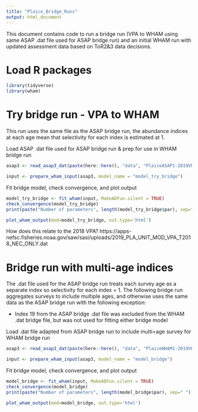 ```yaml
---
title: "Plaice_Bridge_Runs"
output: html_document
---
```


This document contains code to run a bridge run (VPA to WHAM using same ASAP .dat file used for ASAP bridge run) and an initial WHAM run with updated assessment data based on ToR2&3 data decisions.

# Load R packages
```r
library(tidyverse)
library(wham)
```

# Try bridge run - VPA to WHAM
This run uses the same file as the ASAP bridge run, the abundance indices at each age mean that selectivity for each index is estimated at 1. 

Load ASAP .dat file used for ASAP bridge run & prep for use in WHAM bridge run
```r
asap3 <- read_asap3_dat(paste(here::here(), "data", "PlaiceASAP1-2019VPAINPUT.DAT", sep="/"))

input <- prepare_wham_input(asap3, model_name = "model_try_bridge") 
```
Fit bridge model, check convergence, and plot output
```r
model_try_bridge <- fit_wham(input, MakeADFun.silent = TRUE) 
check_convergence(model_try_bridge)
print(paste("Number of parameters", length(model_try_bridge$par), sep=" "))

plot_wham_output(mod=model_try_bridge, out.type='html')
```

How does this relate to the 2018 VPA? https://apps-nefsc.fisheries.noaa.gov/saw/sasi/uploads/2019_PLA_UNIT_MOD_VPA_T2018_NEC_ONLY.dat


# Bridge run with multi-age indices
The .dat file used for the ASAP bridge run treats each survey age as a separate index so selectivity for each index = 1. The following bridge run aggregates surveys to include multiple ages, and otherwise uses the same data as the ASAP bridge run with the following exception:

- Index 19 from the ASAP bridge .dat file was excluded from the WHAM .dat bridge file, but was not used for fitting either bridge model

Load .dat file adapted from ASAP bridge run to include multi=age survey for WHAM bridge run
```r
asap3 <- read_asap3_dat(paste(here::here(), "data", "PlaiceWHAM1-2019VPAINPUT.DAT", sep="/"))

input <- prepare_wham_input(asap3, model_name = "model_bridge") 
```
Fit bridge model, check convergence, and plot output
```r
model_bridge <- fit_wham(input, MakeADFun.silent = TRUE) 
check_convergence(model_bridge)
print(paste("Number of parameters", length(model_bridge$par), sep=" "))

plot_wham_output(mod=model_bridge, out.type='html')
```
